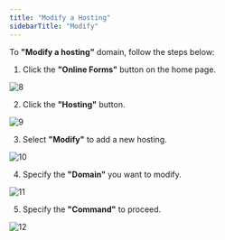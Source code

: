 ```yaml
---
title: "Modify a Hosting"
sidebarTitle: "Modify"
---
```


To **"Modify a hosting"** domain, follow the steps below:

1. Click the **"Online Forms"** button on the home page.

![8](/images/formhostingimages/8.png)

2. Click the **"Hosting"** button.

![9](/images/formhostingimages/9.png)

3. Select **"Modify"** to add a new hosting.

![10](/images/formhostingimages/10.png)

4. Specify the **"Domain"** you want to modify.

![11](/images/formhostingimages/11.png)

5. Specify the **"Command"** to proceed.

![12](/images/formhostingimages/12.png)